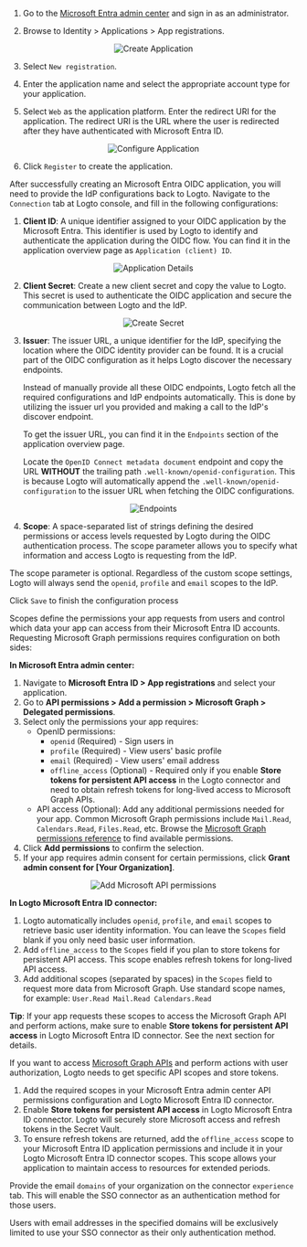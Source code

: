 

<Step index={0} title="Create an Microsoft EntraID OIDC application">

1. Go to the [Microsoft Entra admin center](https://entra.microsoft.com/) and sign in as an administrator.

2. Browse to Identity > Applications > App registrations.

<center>
  <img src={createApplication} alt="Create Application" />
</center>

3. Select `New registration`.

4. Enter the application name and select the appropriate account type for your application.

5. Select `Web` as the application platform. Enter the redirect URI for the application. The redirect URI is the URL where the user is redirected after they have authenticated with Microsoft Entra ID.

<OidcCallbackUri />

<center>
  <img src={configApplication} alt="Configure Application" />
</center>

6. Click `Register` to create the application.

</Step>

<Step index={1} title="Configure SSO connector on Logto">

After successfully creating an Microsoft Entra OIDC application, you will need to provide the IdP configurations back to Logto. Navigate to the `Connection` tab at Logto console, and fill in the following configurations:

1. **Client ID**: A unique identifier assigned to your OIDC application by the Microsoft Entra. This identifier is used by Logto to identify and authenticate the application during the OIDC flow. You can find it in the application overview page as `Application (client) ID`.

<center>
  <img src={applicationDetails} alt="Application Details" />
</center>

2. **Client Secret**: Create a new client secret and copy the value to Logto. This secret is used to authenticate the OIDC application and secure the communication between Logto and the IdP.

<center>
  <img src={createSecret} alt="Create Secret" />
</center>

3. **Issuer**: The issuer URL, a unique identifier for the IdP, specifying the location where the OIDC identity provider can be found. It is a crucial part of the OIDC configuration as it helps Logto discover the necessary endpoints.

   Instead of manually provide all these OIDC endpoints, Logto fetch all the required configurations and IdP endpoints automatically. This is done by utilizing the issuer url you provided and making a call to the IdP's discover endpoint.

   To get the issuer URL, you can find it in the `Endpoints` section of the application overview page.

   Locate the `OpenID Connect metadata document` endpoint and copy the URL **WITHOUT** the trailing path `.well-known/openid-configuration`. This is because Logto will automatically append the `.well-known/openid-configuration` to the issuer URL when fetching the OIDC configurations.

<center>
  <img src={endpoints} alt="Endpoints" />
</center>

4. **Scope**: A space-separated list of strings defining the desired permissions or access levels requested by Logto during the OIDC authentication process. The scope parameter allows you to specify what information and access Logto is requesting from the IdP.

The scope parameter is optional. Regardless of the custom scope settings, Logto will always send the `openid`, `profile` and `email` scopes to the IdP.

Click `Save` to finish the configuration process

</Step>

<Step index={2} title="Additional scopes (Optional)">

Scopes define the permissions your app requests from users and control which data your app can access from their Microsoft Entra ID accounts. Requesting Microsoft Graph permissions requires configuration on both sides:

**In Microsoft Entra admin center:**

1. Navigate to **Microsoft Entra ID > App registrations** and select your application.
2. Go to **API permissions > Add a permission > Microsoft Graph > Delegated permissions**.
3. Select only the permissions your app requires:
   - OpenID permissions:
     - `openid` (Required) - Sign users in
     - `profile` (Required) - View users' basic profile
     - `email` (Required) - View users' email address
     - `offline_access` (Optional) - Required only if you enable **Store tokens for persistent API access** in the Logto connector and need to obtain refresh tokens for long-lived access to Microsoft Graph APIs.
   - API access (Optional): Add any additional permissions needed for your app. Common Microsoft Graph permissions include `Mail.Read`, `Calendars.Read`, `Files.Read`, etc. Browse the [Microsoft Graph permissions reference](https://docs.microsoft.com/en-us/graph/permissions-reference) to find available permissions.
4. Click **Add permissions** to confirm the selection.
5. If your app requires admin consent for certain permissions, click **Grant admin consent for [Your Organization]**.

<center>
  <img src={permissions} alt="Add Microsoft API permissions" />
</center>

**In Logto Microsoft Entra ID connector:**

1. Logto automatically includes `openid`, `profile`, and `email` scopes to retrieve basic user identity information. You can leave the `Scopes` field blank if you only need basic user information.
2. Add `offline_access` to the `Scopes` field if you plan to store tokens for persistent API access. This scope enables refresh tokens for long-lived API access.
3. Add additional scopes (separated by spaces) in the `Scopes` field to request more data from Microsoft Graph. Use standard scope names, for example: `User.Read Mail.Read Calendars.Read`

**Tip**: If your app requests these scopes to access the Microsoft Graph API and perform actions, make sure to enable **Store tokens for persistent API access** in Logto Microsoft Entra ID connector. See the next section for details.

</Step>


<Step index={3} title="Store tokens to access Microsoft APIs (Optional)">

If you want to access [Microsoft Graph APIs](https://docs.microsoft.com/en-us/graph/api/overview) and perform actions with user authorization, Logto needs to get specific API scopes and store tokens.

1. Add the required scopes in your Microsoft Entra admin center API permissions configuration and Logto Microsoft Entra ID connector.
2. Enable **Store tokens for persistent API access** in Logto Microsoft Entra ID connector. Logto will securely store Microsoft access and refresh tokens in the Secret Vault.
3. To ensure refresh tokens are returned, add the `offline_access` scope to your Microsoft Entra ID application permissions and include it in your Logto Microsoft Entra ID connector scopes. This scope allows your application to maintain access to resources for extended periods.

</Step>


<Step index={4} title="Set email domains and enable the SSO connector">

Provide the email `domains` of your organization on the connector `experience` tab. This will enable the SSO connector as an authentication method for those users.

Users with email addresses in the specified domains will be exclusively limited to use your SSO connector as their only authentication method.

</Step>
